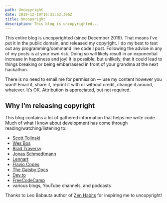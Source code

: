 ```yaml
---
path: Uncopyright
date: 2019-12-19T16:31:52.396Z
title: Uncopyright
description: This blog is uncopyrighted...
---
```


This entire blog is uncopyrighted (since December 2019). That means I’ve put it in the public domain, and released my copyright. I do my best to test out any programming/command line code I post. Following the advice in any of my posts is at your own risk.  Doing so will likely result in an exponential increase in happiness and joy! It is possible, but unlikely, that it could lead to things breaking or being embarrassed in front of your grandma at the next hackathon. 

There is no need to email me for permission — use my content however you want! Email it, share it, reprint it with or without credit, change it around, whatever. It’s OK. Attribution is appreciated, but not required. 

## Why I’m releasing copyright

This blog contains a lot of gathered information that helps me write code. Much of what I know about development has come through reading/watching/listening to:

* [Scott Tolinski](leveluptuts.com)
* [Wes Bos](wesbos.com)
* [Brad Traversy](https://www.traversymedia.com/)
* [Jonas Schmedtmann](codingheroes.io)
* [Lennart](https://www.lekoarts.de/en)
* [Flavio Copes](https://flaviocopes.com/)
* [The Gatsby Docs](https://www.gatsbyjs.org/docs/)
* [Dev.to](https://dev.to/)
* [FreeCodeCamp](https://www.freecodecamp.org/)
* various blogs, YouTube channels, and podcasts

Thanks to Leo Babauta author of [Zen Habits](https://zenhabits.net/) for inspiring me to uncopyright!
